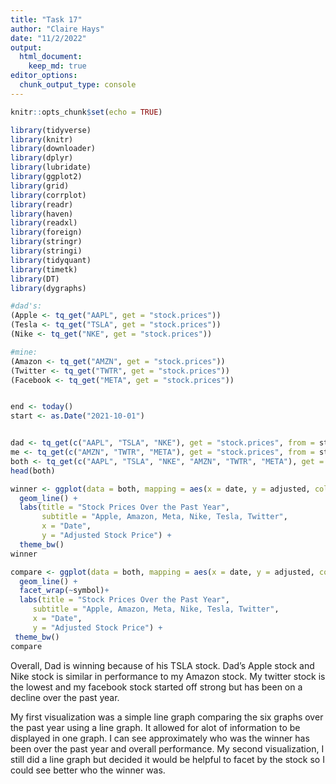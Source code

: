 ```yaml
---
title: "Task 17"
author: "Claire Hays"
date: "11/2/2022"
output: 
  html_document:
    keep_md: true
editor_options: 
  chunk_output_type: console
---
```


```r
knitr::opts_chunk$set(echo = TRUE)
```

```r
library(tidyverse)
library(knitr)
library(downloader)
library(dplyr)
library(lubridate)
library(ggplot2)
library(grid)
library(corrplot)
library(readr) 
library(haven)
library(readxl)
library(foreign)
library(stringr)
library(stringi)
library(tidyquant)
library(timetk)
library(DT)
library(dygraphs)
```

```r
#dad's:
(Apple <- tq_get("AAPL", get = "stock.prices"))
(Tesla <- tq_get("TSLA", get = "stock.prices"))
(Nike <- tq_get("NKE", get = "stock.prices"))

#mine:
(Amazon <- tq_get("AMZN", get = "stock.prices"))
(Twitter <- tq_get("TWTR", get = "stock.prices"))
(Facebook <- tq_get("META", get = "stock.prices"))


end <- today()
start <- as.Date("2021-10-01")


dad <- tq_get(c("AAPL", "TSLA", "NKE"), get = "stock.prices", from = start, to = end)
me <- tq_get(c("AMZN", "TWTR", "META"), get = "stock.prices", from = start, to = end)
both <- tq_get(c("AAPL", "TSLA", "NKE", "AMZN", "TWTR", "META"), get = "stock.prices", from = start, to = end)
head(both)
```

```r
winner <- ggplot(data = both, mapping = aes(x = date, y = adjusted, color = symbol)) +
  geom_line() +
  labs(title = "Stock Prices Over the Past Year",
       subtitle = "Apple, Amazon, Meta, Nike, Tesla, Twitter",
       x = "Date",
       y = "Adjusted Stock Price") +
  theme_bw()
winner

compare <- ggplot(data = both, mapping = aes(x = date, y = adjusted, color = symbol)) +
  geom_line() +
  facet_wrap(~symbol)+
  labs(title = "Stock Prices Over the Past Year",
     subtitle = "Apple, Amazon, Meta, Nike, Tesla, Twitter",
     x = "Date",
     y = "Adjusted Stock Price") +
 theme_bw()
compare
```

Overall, Dad is winning because of his TSLA stock.  Dad's Apple stock and Nike stock is similar in performance to my Amazon stock. My twitter stock is the lowest and my facebook stock started off strong but has been on a decline over the past year.  

My first visualization was a simple line graph comparing the six graphs over the past year using a line graph.  It allowed for alot of information to be displayed in one graph.  I can see approximately who was the winner has been over the past year and overall performance.  My second visualization, I still did a line graph but decided it would be helpful to facet by the stock so I could see better who the winner was.  